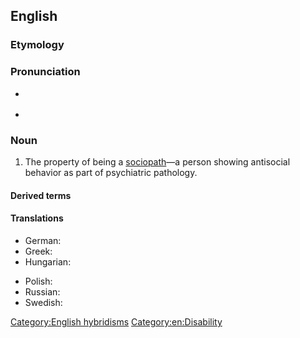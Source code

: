 ==English==

===Etymology===
{{confix|en|socio|pathy}}

===Pronunciation===
* {{a|UK}} {{IPA|en|/ˈsoʊ.ʃi.əˌpæθi/}}
* {{a|US}} {{IPA|en|/ˈsoʊ.si.əˌpæθi/}}

===Noun===
{{en-noun|~}}

# {{lb|en|psychiatry}} The property of being a [[sociopath]]—a person showing antisocial behavior as part of psychiatric pathology.
#: {{syn|en|psychopathy|q1=loosely}}

====Derived terms====
{{col4|en
|sociopath
|sociopathic
|sociopathology
}}

====Translations====
{{trans-top|personality disorder}}
* German: {{t|de|Soziopathie|f}}
* Greek: {{t+|el|κοινωνιοπάθεια}}
* Hungarian: {{t|hu|szociopátia}}
{{trans-mid}}
* Polish: {{t+|pl|socjopatia|f}}
* Russian: {{t+|ru|социопа́тия|f}}
* Swedish: {{t+|sv|sociopati|c}}
{{trans-bottom}}

[[Category:English hybridisms]]
[[Category:en:Disability]]